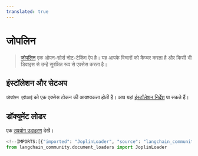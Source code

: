 ```yaml
---
translated: true
---
```


# जोपलिन

>[जोपलिन](https://joplinapp.org/) एक ओपन-सोर्स नोट-टेकिंग ऐप है। यह आपके विचारों को कैप्चर करता है
> और किसी भी डिवाइस से उन्हें सुरक्षित रूप से एक्सेस करता है।

## इंस्टॉलेशन और सेटअप

`जोपलिन एपीआई` को एक एक्सेस टोकन की आवश्यकता होती है।
आप यहां [इंस्टॉलेशन निर्देश](https://joplinapp.org/api/references/rest_api/) पा सकते हैं।

## डॉक्यूमेंट लोडर

एक [उपयोग उदाहरण](/docs/integrations/document_loaders/joplin) देखें।

```python
<!--IMPORTS:[{"imported": "JoplinLoader", "source": "langchain_community.document_loaders", "docs": "https://api.python.langchain.com/en/latest/document_loaders/langchain_community.document_loaders.joplin.JoplinLoader.html", "title": "Joplin"}]-->
from langchain_community.document_loaders import JoplinLoader
```

